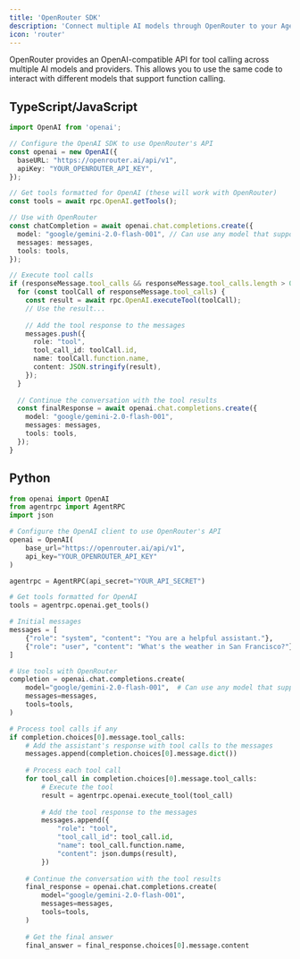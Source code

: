 ```yaml
---
title: 'OpenRouter SDK'
description: 'Connect multiple AI models through OpenRouter to your AgentRPC tools'
icon: 'router'
---
```


OpenRouter provides an OpenAI-compatible API for tool calling across multiple AI models and providers. This allows you to use the same code to interact with different models that support function calling.

## TypeScript/JavaScript

```typescript
import OpenAI from 'openai';

// Configure the OpenAI SDK to use OpenRouter's API
const openai = new OpenAI({
  baseURL: "https://openrouter.ai/api/v1",
  apiKey: "YOUR_OPENROUTER_API_KEY",
});

// Get tools formatted for OpenAI (these will work with OpenRouter)
const tools = await rpc.OpenAI.getTools();

// Use with OpenRouter
const chatCompletion = await openai.chat.completions.create({
  model: "google/gemini-2.0-flash-001", // Can use any model that supports tool calling
  messages: messages,
  tools: tools,
});

// Execute tool calls
if (responseMessage.tool_calls && responseMessage.tool_calls.length > 0) {
  for (const toolCall of responseMessage.tool_calls) {
    const result = await rpc.OpenAI.executeTool(toolCall);
    // Use the result...
    
    // Add the tool response to the messages
    messages.push({
      role: "tool",
      tool_call_id: toolCall.id,
      name: toolCall.function.name,
      content: JSON.stringify(result),
    });
  }
  
  // Continue the conversation with the tool results
  const finalResponse = await openai.chat.completions.create({
    model: "google/gemini-2.0-flash-001",
    messages: messages,
    tools: tools,
  });
}
```

## Python

```python
from openai import OpenAI
from agentrpc import AgentRPC
import json

# Configure the OpenAI client to use OpenRouter's API
openai = OpenAI(
    base_url="https://openrouter.ai/api/v1",
    api_key="YOUR_OPENROUTER_API_KEY"
)

agentrpc = AgentRPC(api_secret="YOUR_API_SECRET")

# Get tools formatted for OpenAI
tools = agentrpc.openai.get_tools()

# Initial messages
messages = [
    {"role": "system", "content": "You are a helpful assistant."},
    {"role": "user", "content": "What's the weather in San Francisco?"}
]

# Use tools with OpenRouter
completion = openai.chat.completions.create(
    model="google/gemini-2.0-flash-001",  # Can use any model that supports tool calling
    messages=messages,
    tools=tools,
)

# Process tool calls if any
if completion.choices[0].message.tool_calls:
    # Add the assistant's response with tool calls to the messages
    messages.append(completion.choices[0].message.dict())
    
    # Process each tool call
    for tool_call in completion.choices[0].message.tool_calls:
        # Execute the tool
        result = agentrpc.openai.execute_tool(tool_call)
        
        # Add the tool response to the messages
        messages.append({
            "role": "tool",
            "tool_call_id": tool_call.id,
            "name": tool_call.function.name,
            "content": json.dumps(result),
        })
    
    # Continue the conversation with the tool results
    final_response = openai.chat.completions.create(
        model="google/gemini-2.0-flash-001",
        messages=messages,
        tools=tools,
    )
    
    # Get the final answer
    final_answer = final_response.choices[0].message.content
``` 